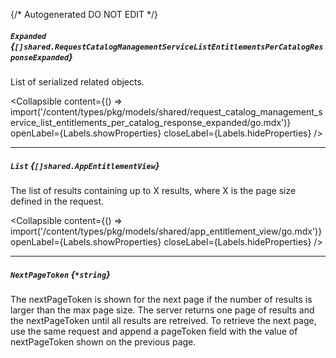 {/* Autogenerated DO NOT EDIT  */}

##### `Expanded` *{`[]shared.RequestCatalogManagementServiceListEntitlementsPerCatalogResponseExpanded`}*
List of serialized related objects.

<Collapsible content={() => import('/content/types/pkg/models/shared/request_catalog_management_service_list_entitlements_per_catalog_response_expanded/go.mdx')} openLabel={Labels.showProperties} closeLabel={Labels.hideProperties} />


---
##### `List` *{`[]shared.AppEntitlementView`}*
The list of results containing up to X results, where X is the page size defined in the request.

<Collapsible content={() => import('/content/types/pkg/models/shared/app_entitlement_view/go.mdx')} openLabel={Labels.showProperties} closeLabel={Labels.hideProperties} />


---
##### `NextPageToken` *{`*string`}*
The nextPageToken is shown for the next page if the number of results is larger than the max page size.
 The server returns one page of results and the nextPageToken until all results are retreived.
 To retrieve the next page, use the same request and append a pageToken field with the value of nextPageToken shown on the previous page.


